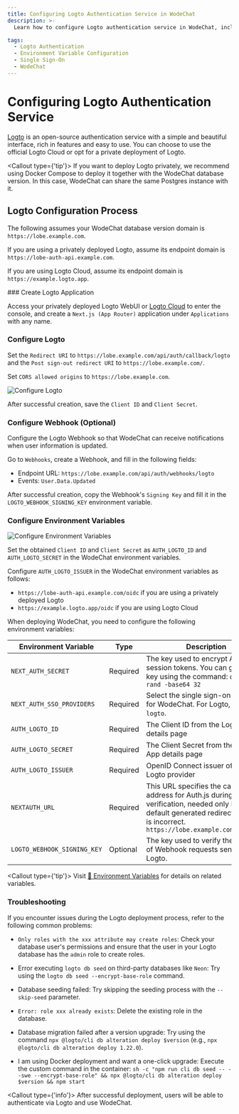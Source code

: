 ```yaml
---
title: Configuring Logto Authentication Service in WodeChat
description: >-
  Learn how to configure Logto authentication service in WodeChat, including deployment, creation, setting permissions, and environment variables.

tags:
  - Logto Authentication
  - Environment Variable Configuration
  - Single Sign-On
  - WodeChat
---
```


# Configuring Logto Authentication Service

[Logto](https://github.com/logto-io/logto) is an open-source authentication service with a simple and beautiful interface, rich in features and easy to use. You can choose to use the official Logto Cloud or opt for a private deployment of Logto.

<Callout type={'tip'}>
  If you want to deploy Logto privately, we recommend using Docker Compose to deploy it together
  with the WodeChat database version. In this case, WodeChat can share the same Postgres instance
  with it.
</Callout>

## Logto Configuration Process

The following assumes your WodeChat database version domain is `https://lobe.example.com`.

If you are using a privately deployed Logto, assume its endpoint domain is `https://lobe-auth-api.example.com`.

If you are using Logto Cloud, assume its endpoint domain is `https://example.logto.app`.

<Steps>
  ### Create Logto Application

  Access your privately deployed Logto WebUI or [Logto Cloud](http://cloud.logto.io/) to enter the console, and create a `Next.js (App Router)` application under `Applications` with any name.

  ### Configure Logto

  Set the `Redirect URI` to `https://lobe.example.com/api/auth/callback/logto` and the `Post sign-out redirect URI` to `https://lobe.example.com/`.

  Set `CORS allowed origins` to `https://lobe.example.com`.

  <Image alt="Configure Logto" inStep src="https://github.com/user-attachments/assets/5b816379-c07b-40ea-bde4-df16e2e4e523" />

  After successful creation, save the `Client ID` and `Client Secret`.

  ### Configure Webhook (Optional)

  Configure the Logto Webhook so that WodeChat can receive notifications when user information is updated.

  Go to `Webhooks`, create a Webhook, and fill in the following fields:

  - Endpoint URL: `https://lobe.example.com/api/auth/webhooks/logto`
  - Events: `User.Data.Updated`

  After successful creation, copy the Webhook's `Signing Key` and fill it in the `LOGTO_WEBHOOK_SIGNING_KEY` environment variable.

  ### Configure Environment Variables

  <Image alt="Configure Environment Variables" inStep src="https://github.com/user-attachments/assets/15af6d94-af4f-4aa9-bbab-7a46e9f9e837" />

  Set the obtained `Client ID` and `Client Secret` as `AUTH_LOGTO_ID` and `AUTH_LOGTO_SECRET` in the WodeChat environment variables.

  Configure `AUTH_LOGTO_ISSUER` in the WodeChat environment variables as follows:

  - `https://lobe-auth-api.example.com/oidc` if you are using a privately deployed Logto
  - `https://example.logto.app/oidc` if you are using Logto Cloud

  When deploying WodeChat, you need to configure the following environment variables:

  | Environment Variable        | Type     | Description                                                                                                                                                                            |
  | --------------------------- | -------- | -------------------------------------------------------------------------------------------------------------------------------------------------------------------------------------- |
  | `NEXT_AUTH_SECRET`          | Required | The key used to encrypt Auth.js session tokens. You can generate a key using the command: `openssl rand -base64 32`                                                                    |
  | `NEXT_AUTH_SSO_PROVIDERS`   | Required | Select the single sign-on provider for WodeChat. For Logto, enter `logto`.                                                                                                             |
  | `AUTH_LOGTO_ID`             | Required | The Client ID from the Logto App details page                                                                                                                                          |
  | `AUTH_LOGTO_SECRET`         | Required | The Client Secret from the Logto App details page                                                                                                                                      |
  | `AUTH_LOGTO_ISSUER`         | Required | OpenID Connect issuer of the Logto provider                                                                                                                                            |
  | `NEXTAUTH_URL`              | Required | This URL specifies the callback address for Auth.js during OAuth verification, needed only if the default generated redirect address is incorrect. `https://lobe.example.com/api/auth` |
  | `LOGTO_WEBHOOK_SIGNING_KEY` | Optional | The key used to verify the legality of Webhook requests sent by Logto.                                                                                                                 |

  <Callout type={'tip'}>
    Visit [📘 Environment Variables](/docs/self-hosting/environment-variables/auth#logto) for details on related variables.
  </Callout>
</Steps>

### Troubleshooting

If you encounter issues during the Logto deployment process, refer to the following common problems:

- `Only roles with the xxx attribute may create roles`: Check your database user's permissions and ensure that the user in your Logto database has the `admin` role to create roles.

- Error executing `logto db seed` on third-party databases like `Neon`: Try using the `logto db seed --encrypt-base-role` command.

- Database seeding failed: Try skipping the seeding process with the `--skip-seed` parameter.

- `Error: role xxx already exists`: Delete the existing role in the database.

- Database migration failed after a version upgrade: Try using the command `npx @logto/cli db alteration deploy $version` (e.g., `npx @logto/cli db alteration deploy 1.22.0`).

- I am using Docker deployment and want a one-click upgrade: Execute the custom command in the container: `sh -c "npm run cli db seed -- --swe --encrypt-base-role" && npx @logto/cli db alteration deploy $version && npm start`

<Callout type={'info'}>
  After successful deployment, users will be able to authenticate via Logto and use WodeChat.
</Callout>
